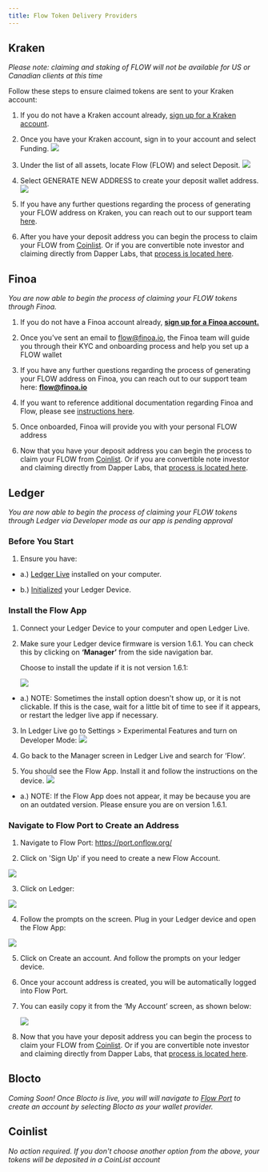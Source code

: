 ```yaml
---
title: Flow Token Delivery Providers
---
```


## Kraken

*Please note: claiming and staking of FLOW will not be available for US or Canadian clients at this  time*

Follow these steps to ensure claimed tokens are sent to your Kraken account:

1. If you do not have a Kraken account already, [sign up for a Kraken account](https://www.kraken.com/sign-up).

2. Once you have your Kraken account, sign in to your account and select Funding.
   ![](https://storage.googleapis.com/flow-resources/documentation-assets/token%20delivery%20assets/kraken_1.png)

3. Under the list of all assets, locate Flow (FLOW) and select Deposit.
   ![](https://storage.googleapis.com/flow-resources/documentation-assets/token%20delivery%20assets/Kraken2.png)

4. Select GENERATE NEW ADDRESS to create your deposit wallet address.
   ![](https://storage.googleapis.com/flow-resources/documentation-assets/token%20delivery%20assets/Kraken3.png)

5. If you have any further questions regarding the process of generating your FLOW address on Kraken, you can reach out to our support team [here](https://support.kraken.com/hc/en-us/requests/new).

6. After you have your deposit address you can begin the process to claim your FLOW from [Coinlist](https://forms.gle/SPbio2oBeu6LYPnc6). Or if you are convertible note investor and claiming directly from Dapper Labs, that [process is located here](https://forms.gle/5ZF2Zb8DM3uc7qRL7).

## Finoa
*You are now able to begin the process of claiming your FLOW tokens through Finoa.*

1. If you do not have a Finoa account already, [**sign up for a Finoa account.**](https://www.finoa.io/)

2. Once you've sent an email to [flow@finoa.io](mailto:flow@finoa.io), the Finoa team will guide you through their KYC and onboarding process and help you set up a FLOW wallet

3. If you have any further questions regarding the process of generating your FLOW address on Finoa, you can reach out to our support team here: [**flow@finoa.io**](mailto:flow@finoa.io)

4. If you want to reference additional documentation regarding Finoa and Flow, please see [instructions here](https://finoa.io/flow).

5. Once onboarded, Finoa will provide you with your personal FLOW address

6. Now that you have your deposit address you can begin the process to claim your FLOW from [Coinlist](https://forms.gle/SPbio2oBeu6LYPnc6). Or if you are convertible note investor and claiming directly from Dapper Labs, that [process is located here](https://forms.gle/5ZF2Zb8DM3uc7qRL7).

## Ledger

*You are now able to begin the process of claiming your FLOW tokens through Ledger via Developer mode as our app is pending approval*

### Before You Start

 1. Ensure you have:

   - a.) [Ledger Live](https://support.ledger.com/hc/en-us/articles/360006395553) installed on your computer.

   - b.) [Initialized](https://support.ledger.com/hc/en-us/articles/360000613793) your Ledger Device.

### Install the Flow App

 1. Connect your Ledger Device to your computer and open Ledger Live.

 2. Make sure your Ledger device firmware is version 1.6.1. You can check this by clicking on **‘Manager’** from the side navigation bar.

    Choose to install the update if it is not version 1.6.1:

    ![](https://storage.googleapis.com/flow-resources/documentation-assets/token%20delivery%20assets/Ledger%20Up%20to%20Date.png)
   - a.) NOTE: Sometimes the install option doesn't show up, or it is not clickable. If this is the case, wait for a little bit of time to see if it appears, or restart the ledger live app if necessary.

 3. In Ledger Live go to Settings > Experimental Features and turn on Developer Mode:
  ![]( https://storage.googleapis.com/flow-resources/documentation-assets/token%20delivery%20assets/Ledger%20Dev%20Mode.png)

 4. Go back to the Manager screen in Ledger Live and search for ‘Flow’.

 5. You should see the Flow App. Install it and follow the instructions on the device.
  ![](https://storage.googleapis.com/flow-resources/documentation-assets/token%20delivery%20assets/LedgerLive%20Flow%20App.png)

   - a.) NOTE: If the Flow App does not appear, it may be because you are on an outdated version. Please ensure you are on version 1.6.1.

### Navigate to Flow Port to Create an Address

 1. Navigate to Flow Port: https://port.onflow.org/

 2. Click on 'Sign Up' if you need to create a new Flow Account.

   ![](https://storage.googleapis.com/flow-resources/documentation-assets/token%20delivery%20assets/FlowPort%20SignUp.png)

 3. Click on Ledger:

   ![](https://storage.googleapis.com/flow-resources/documentation-assets/token%20delivery%20assets/FlowPort%20WalletSelection.png)

 4. Follow the prompts on the screen. Plug in your Ledger device and open the Flow App:

   ![](https://storage.googleapis.com/flow-resources/documentation-assets/token%20delivery%20assets/FlowPort%20Ledger%20Selection.png)

 5. Click on Create an account. And follow the prompts on your ledger device.

 6. Once your account address is created, you will be automatically logged into Flow Port.

 7. You can easily copy it from the ‘My Account’ screen, as shown below:

    ![](https://storage.googleapis.com/flow-resources/documentation-assets/token%20delivery%20assets/FlowPort%20MyAccount.png)

 8. Now that you have your deposit address you can begin the process to claim your FLOW from [Coinlist](https://forms.gle/SPbio2oBeu6LYPnc6). Or if you are convertible note investor and claiming directly from Dapper Labs, that [process is located here](https://forms.gle/5ZF2Zb8DM3uc7qRL7).


## Blocto
*Coming Soon! Once Blocto is live, you will will navigate to [Flow Port](https://port.onflow.org/) to create an account by selecting Blocto as your wallet provider.*


## Coinlist

*No action required. If you don't choose another option from the above, your tokens will be deposited in a CoinList account*
